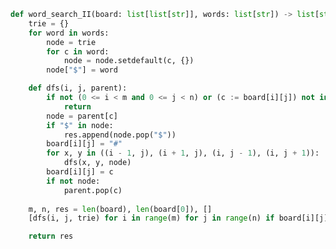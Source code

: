 ```python meta="source=problems/212-word-search-ii/solution.py"
def word_search_II(board: list[list[str]], words: list[str]) -> list[str]:
    trie = {}  
    for word in words:
        node = trie
        for c in word:
            node = node.setdefault(c, {})
        node["$"] = word

    def dfs(i, j, parent):
        if not (0 <= i < m and 0 <= j < n) or (c := board[i][j]) not in parent:
            return
        node = parent[c]
        if "$" in node:
            res.append(node.pop("$"))
        board[i][j] = "#"
        for x, y in ((i - 1, j), (i + 1, j), (i, j - 1), (i, j + 1)):
            dfs(x, y, node)
        board[i][j] = c
        if not node:
            parent.pop(c)
            
    m, n, res = len(board), len(board[0]), []
    [dfs(i, j, trie) for i in range(m) for j in range(n) if board[i][j] in trie]

    return res
```